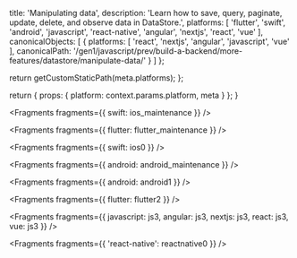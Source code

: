 
  title: 'Manipulating data',
  description: 'Learn how to save, query, paginate, update, delete, and observe data in DataStore.',
  platforms: [
    'flutter',
    'swift',
    'android',
    'javascript',
    'react-native',
    'angular',
    'nextjs',
    'react',
    'vue'
  ],
  canonicalObjects: [
    {
      platforms: [
        'react',
        'nextjs',
        'angular',
        'javascript',
        'vue'
      ],
      canonicalPath: '/gen1/javascript/prev/build-a-backend/more-features/datastore/manipulate-data/'
    }
  ]
};

  return getCustomStaticPath(meta.platforms);
};

  return {
    props: {
      platform: context.params.platform,
      meta
    }
  };
}


<Fragments fragments={{ swift: ios_maintenance }} />


<Fragments fragments={{ flutter: flutter_maintenance }} />


<Fragments fragments={{ swift: ios0 }} />


<Fragments fragments={{ android: android_maintenance }} />


<Fragments fragments={{ android: android1 }} />


<Fragments fragments={{ flutter: flutter2 }} />


<Fragments
  fragments={{
    javascript: js3,
    angular: js3,
    nextjs: js3,
    react: js3,
    vue: js3
  }}
/>


<Fragments fragments={{ 'react-native': reactnative0 }} />
